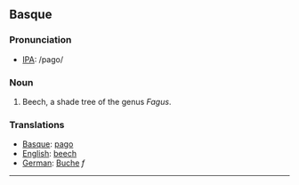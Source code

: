 == Basque ==

=== Pronunciation ===
*[[International Phonetic Alphabet|IPA]]: /pago/

=== Noun ===

#Beech, a shade tree of the genus ''Fagus''.

=== Translations ===
*[[Basque]]: [http://eu.wiktionary.org/wiki/pago pago]
*[[English]]: [[beech]]
*[[German]]: [[Buche]] ''f''

----
